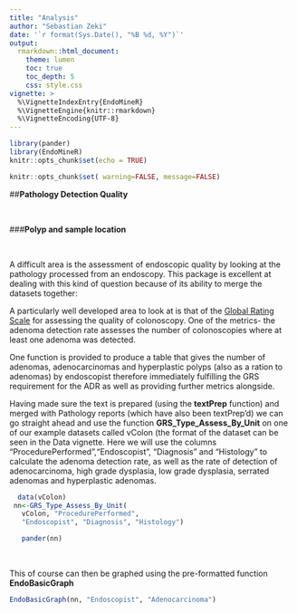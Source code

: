 ```yaml
---
title: "Analysis"
author: "Sebastian Zeki"
date: '`r format(Sys.Date(), "%B %d, %Y")`'
output:
  rmarkdown::html_document:
    theme: lumen
    toc: true
    toc_depth: 5
    css: style.css
vignette: >
  %\VignetteIndexEntry{EndoMineR}
  %\VignetteEngine{knitr::rmarkdown}
  %\VignetteEncoding{UTF-8}
---
```


```r
library(pander)
library(EndoMineR)
knitr::opts_chunk$set(echo = TRUE)

```

```r
knitr::opts_chunk$set( warning=FALSE, message=FALSE)
```


##**Pathology Detection Quality**

<br>

###**Polyp and sample location**

<br>

A difficult area is the assessment of endoscopic quality by looking at the pathology processed from an endoscopy. This package is excellent at dealing with this kind of question because of its ability to merge the datasets together:

A particularly well developed area to look at is that of the [Global Rating Scale](http://www.healthcareimprovementscotland.org/our_work/governance_and_assurance/endoscopy_accreditation/grs_reports.aspx) for assessing the quality of colonoscopy. One of the metrics- the adenoma detection rate assesses the number of colonoscopies where at least one adenoma was detected.

One function is provided to produce a table that gives the number of adenomas, adenocarcinomas and hyperplastic polyps (also as a ration to adenomas) by endoscopist therefore immediately fulfilling the GRS requirement for the ADR as well as providing further metrics alongside.

Having made sure the text is prepared (using the **textPrep** function) and merged with Pathology reports (which have also been textPrep'd) we can go straight ahead and use the function **GRS_Type_Assess_By_Unit** on one of our example datasets called vColon (the format of the dataset can be seen in the Data vignette. Here we will use the columns "ProcedurePerformed","Endoscopist", "Diagnosis" and  "Histology" to calculate the adenoma detection rate, as well as the rate of detection of adenocarcinoma, high grade dysplasia, low grade dysplasia, serrated adenomas and hyperplastic adenomas.


```r
  data(vColon)
 nn<-GRS_Type_Assess_By_Unit(
   vColon, "ProcedurePerformed",
   "Endoscopist", "Diagnosis", "Histology")
```

```r
   pander(nn)
```

<br>
 
This of course can then be graphed using the pre-formatted function **EndoBasicGraph** 
```r
EndoBasicGraph(nn, "Endoscopist", "Adenocarcinoma")
```
